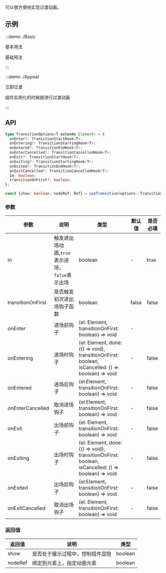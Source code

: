 可以很方便地实现过渡动画。

## 示例

:::demo ./Basic

基本用法

基础用法

:::

:::demo ./Appear

立即过渡

组件实例化的时候就进行过渡动画

:::

## API

```ts
type TransitionOptions<T extends Element> = {
  onEnter?: TransitionStartHook<T>;
  onEntering?: TransitionStartingHook<T>;
  onEntered?: TransitionEndHook<T>;
  onEnterCancelled?: TransitionCancelledHook<T>;
  onExit?: TransitionStartHook<T>;
  onExiting?: TransitionStartingHook<T>;
  onExited?: TransitionEndHook<T>;
  onExitCancelled?: TransitionCancelledHook<T>;
  in: boolean;
  transitionOnFirst?: boolean;
};

const {show: boolean, nodeRef: Ref} = useTransition(options: TransitionOptions)

```

### 参数

| 参数 | 说明 | 类型 | 默认值 | 是否必填 |
| --- | --- | --- | --- | --- |
| in | 触发进出场动画,`true`表示进场，`false`表示出场 | boolean | - | true |
| transitionOnFirst | 是否触发初次进出场钩子函数 | boolean | false | false |
| onEnter | 进场前钩子 | (el: Element, transitionOnFirst: boolean) => void | - |
| onEntering | 进场时钩子 | (el: Element, done: (() => void), transitionOnFirst: boolean, isCancelled: () => boolean) => void | - | false |
| onEntered | 进场后钩子 | (el:Element, transitionOnFirst: boolean) => void | - | false |
| onEnterCancelled | 取消进场钩子 | (el:Element, transitionOnFirst: boolean) => void | - | false |
| onExit | 出场前钩子 | (el: Element, transitionOnFirst: boolean) => void | - | false |
| onExiting | 出场时钩子 | (el: Element, done: (() => void), transitionOnFirst: boolean, isCancelled: () => boolean) => void | - | false |
| onExited | 出场后钩子 | (el:Element, transitionOnFirst: boolean) => void | - | false |
| onExitCancelled | 取消出场钩子 | (el: Element, transitionOnFirst: boolean) => void | - | false |

### 返回值

| 返回值  | 说明                             | 类型    |
| ------- | -------------------------------- | ------- |
| show    | 是否处于展示过程中，控制组件显隐 | boolean |
| nodeRef | 绑定到元素上，指定动画元素       | boolean |
